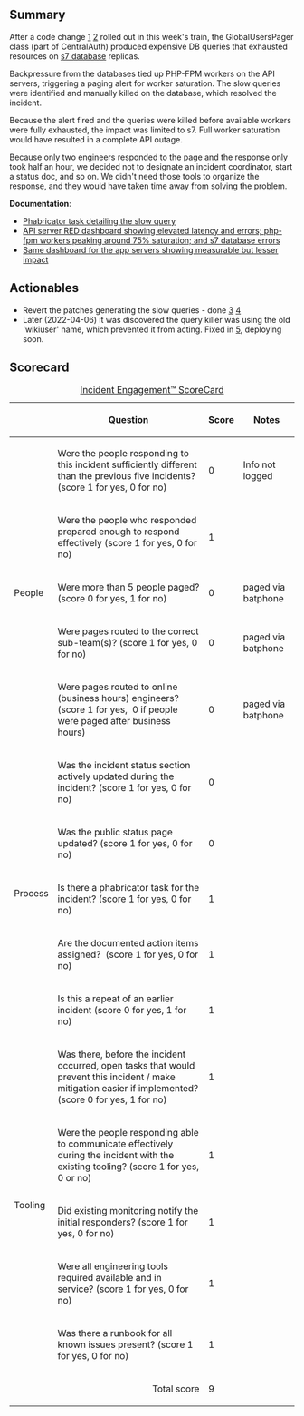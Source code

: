 {{irdoc|status=review}}

==Summary==
{{Incident scorecard
| task = T305119
| paged-num = 17
| responders-num = 2
| coordinators = n/a
| start = 2022-03-31 05:18
| end = 2022-03-31 05:40
| metrics = No relevant SLOs exist. The API Gateway SLO was unaffected. If the planned app server SLO existed, we would have consumed a small portion of its error budget.
| impact = For 22 minutes, API server and app server availability were slightly decreased (~0.1% errors, all for s7-hosted wikis such as Spanish Wikipedia), and the latency of API servers was elevated as well.
}}

After a code change [https://gerrit.wikimedia.org/r/c/mediawiki/core/+/773915] [https://gerrit.wikimedia.org/r/c/mediawiki/extensions/CentralAuth/+/773913] rolled out in this week's train, the GlobalUsersPager class (part of CentralAuth) produced expensive DB queries that exhausted resources on [[S7|s7 database]] replicas.

Backpressure from the databases tied up PHP-FPM workers on the API servers, triggering a paging alert for worker saturation. The slow queries were identified and manually killed on the database, which resolved the incident.

Because the alert fired and the queries were killed before available workers were fully exhausted, the impact was limited to s7. Full worker saturation would have resulted in a complete API outage.

Because only two engineers responded to the page and the response only took half an hour, we decided not to designate an incident coordinator, start a status doc, and so on. We didn't need those tools to organize the response, and they would have taken time away from solving the problem.

'''Documentation''':
* [https://phabricator.wikimedia.org/T305119 Phabricator task detailing the slow query]
* [https://grafana.wikimedia.org/d/RIA1lzDZk/application-servers-red-dashboard?orgId=1&from=1648702800000&to=1648706400000&var-datasource=eqiad%20prometheus%2Fops&var-cluster=api_appserver&var-method=GET&var-code=200 API server RED dashboard showing elevated latency and errors; php-fpm workers peaking around 75% saturation; and s7 database errors]
* [https://grafana.wikimedia.org/d/RIA1lzDZk/application-servers-red-dashboard?orgId=1&from=1648702800000&to=1648706400000&var-datasource=eqiad%20prometheus%2Fops&var-cluster=appserver&var-method=GET&var-code=200 Same dashboard for the app servers showing measurable but lesser impact]

==Actionables==

* Revert the patches generating the slow queries - done [https://sal.toolforge.org/log/J7Yi4H8Ba_6PSCT9nWWR] [https://sal.toolforge.org/log/Wigp4H8B8Fs0LHO5M3s9]
* Later (2022-04-06) it was discovered the query killer was using the old 'wikiuser' name, which prevented it from acting. Fixed in [https://gerrit.wikimedia.org/r/c/operations/software/+/777760], deploying soon.

==Scorecard==

{| class="wikitable"
|+[[Incident Scorecard|Incident Engagement™  ScoreCard]]
!
!Question
!Score
!Notes
|-
! rowspan="5" |People
|Were the people responding to this incident sufficiently different than the previous five incidents? (score 1 for yes, 0 for no)
|0
|Info not logged
|-
|Were the people who responded prepared enough to respond effectively (score 1 for yes, 0 for no)
|1
|
|-
|Were more than 5 people paged? (score 0 for yes, 1 for no)
|0
|paged via batphone
|-
|Were pages routed to the correct sub-team(s)? (score 1 for yes, 0 for no)
|0
|paged via batphone
|-
|Were pages routed to online (business hours) engineers? (score 1 for yes,  0 if people were paged after business hours)
|0
|paged via batphone
|-
! rowspan="5" |Process
|Was the incident status section actively updated during the incident? (score 1 for yes, 0 for no)
|0
|
|-
|Was the public status page updated? (score 1 for yes, 0 for no)
|0
|
|-
|Is there a phabricator task for the incident? (score 1 for yes, 0 for no)
|1
|
|-
|Are the documented action items assigned?  (score 1 for yes, 0 for no)
|1
|
|-
|Is this a repeat of an earlier incident (score 0 for yes, 1 for no)
|1
|
|-
! rowspan="5" |Tooling
|Was there, before the incident occurred, open tasks that would prevent this incident / make mitigation easier if implemented? (score 0 for yes, 1 for no)
|1
|
|-
|Were the people responding able to communicate effectively during the incident with the existing tooling? (score 1 for yes, 0 or no)
|1
|
|-
|Did existing monitoring notify the initial responders? (score 1 for yes, 0 for no)
|1
|
|-
|Were all engineering tools required available and in service? (score 1 for yes, 0 for no)
|1
|
|-
|Was there a runbook for all known issues present? (score 1 for yes, 0 for no)
|1
|
|-
! colspan="2" align="right" |Total score
|9
|
|}